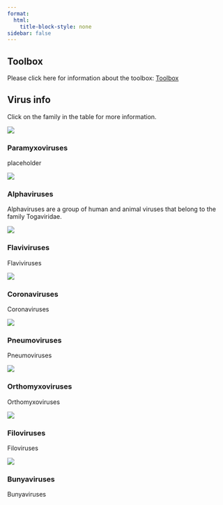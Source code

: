 ```yaml
---
format:
  html:
    title-block-style: none
sidebar: false
---
```


<!-- - - - -->

<!-- :::{ .g-col-md-8 .jumbotron } -->
<!-- ::::{ .display-1} -->
<!-- VirusBank -->
<!-- :::: -->
<!-- ::::{ .display-4} -->
<!-- Toolbox and virus info -->
<!-- :::: -->
<!-- ::: -->

<!-- - - - -->

## Toolbox

Please click here for information about the toolbox: [Toolbox](toolbox/index.qmd)

## Virus info

Click on the family in the table for more information.

::: {.grid .p-0 .rounded}

::: {.card .g-col-4}
::: {.card-img-top}
[![](/img/virus.jpg)](paramyxoviruses/index.qmd)
:::
::: {.card-body}
::: {.card-title }
### Paramyxoviruses
:::
::: {.card-text}
placeholder
:::
:::
:::

::: {.card .g-col-4 .g-col-4}
::: {.card-img-top}
[![](/img/virus.jpg)](alphaviruses/index.qmd)

:::
::: {.card-body}
::: {.card-title }
### Alphaviruses
:::
::: {.card-text}
Alphaviruses are a group of human and animal viruses that belong to the family Togaviridae.
:::
:::
:::

::: {.card .g-col-4 .g-col-4}
::: {.card-img-top}
[![](/img//virus.jpg)](flaviviruses/index.qmd)

:::
::: {.card-body}
::: {.card-title }
### Flaviviruses
:::
::: {.card-text}
Flaviviruses
:::
:::
:::

::: {.card .g-col-4 .g-col-4}
::: {.card-img-top}
[![](/img/virus.jpg)](coronaviruses/index.qmd)

:::
::: {.card-body}
::: {.card-title }
### Coronaviruses
:::
::: {.card-text}
Coronaviruses
:::
:::
:::

::: {.card .g-col-4 .g-col-4}
::: {.card-img-top}
[![](/img/virus.jpg)](pneumoviruses/index.qmd)

:::
::: {.card-body}
::: {.card-title }
### Pneumoviruses
:::
::: {.card-text}
Pneumoviruses
:::
:::
:::

::: {.card .g-col-4 .g-col-4}
::: {.card-img-top}
[![](/img/virus.jpg)](orthomyxoviruses/index.qmd)

:::
::: {.card-body}
::: {.card-title }
### Orthomyxoviruses
:::
::: {.card-text}
Orthomyxoviruses
:::
:::
:::

::: {.card .g-col-4 .g-col-4}
::: {.card-img-top}
[![](/img/virus.jpg)](filoviruses/index.qmd)

:::
::: {.card-body}
::: {.card-title }
### Filoviruses
:::
::: {.card-text}
Filoviruses
:::
:::
:::

::: {.card .g-col-4 .g-col-4}
::: {.card-img-top}
[![](/img/virus.jpg)](bunyaviruses/index.qmd)

:::
::: {.card-body}
::: {.card-title }
### Bunyaviruses
:::
::: {.card-text}
Bunyaviruses
:::
:::
:::

:::
